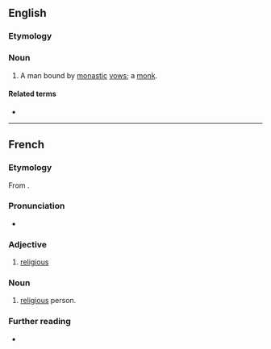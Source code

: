 ==English==

===Etymology===
{{etyl|fr|en}}

===Noun===
{{en-noun|?}}

# A man bound by [[monastic]] [[vow]]s; a [[monk]].

====Related terms====
* {{l|en|religieuse}}

{{Webster 1913}}

----

==French==

===Etymology===
From {{etyl|la|fr}} {{m|la|religiōsus}}.

===Pronunciation===
* {{audio|Fr-religieux.ogg|Audio|lang=fr}}

===Adjective===
{{fr-adj}}

# [[religious]]

===Noun===
{{fr-noun|m|religieux}}

# [[religious]] person.

===Further reading===
* {{R:TLFi}}